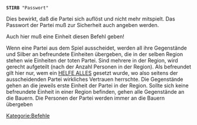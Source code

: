 <tt>'''STIRB''' "Passwort"<br /></tt>


Dies bewirkt, daß die Partei sich auflöst und nicht mehr mitspielt. Das Passwort der Partei muß zur Sicherheit auch angeben werden.

Auch hier muß eine Einheit diesen Befehl geben!

Wenn eine Partei aus dem Spiel ausscheidet, werden all ihre Gegenstände und Silber an befreundete Einheiten übergeben, die in der selben Region stehen wie Einheiten der toten Partei. Sind mehrere in der Region, wird gerecht aufgeteilt (nach der Anzahl Personen in der Region). Als befreundet gilt hier nur, wem ein [[HELFE|HELFE ALLES]] gesetzt wurde, wo also seitens der ausscheidenden Partei wirkliches Vertrauen herrschte. Die Gegenstände gehen an die jeweils erste Einheit der Partei in der Region. Sollte sich keine befreundete Einheit in einer Region befinden, gehen alle Gegenstände an die Bauern. Die Personen der Partei werden immer an die Bauern übergeben


[[Kategorie:Befehle]]